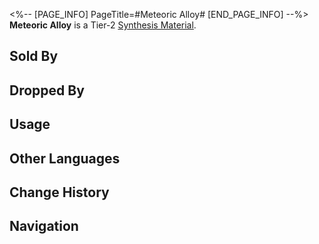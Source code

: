 <%-- [PAGE_INFO]
PageTitle=#Meteoric Alloy#
[END_PAGE_INFO] --%>
{{Item Infobox
|id          = 181010
|image       = Item Meteoric Alloy.png
|type        = Synthesis Material
|invCategory = Other Materials
|rarity      = 2
|effect      = Tier 2 Synthesis Material
|description = Resilient meteoric ironsand.<br />Its tenacity is far superior to solid boulders.
|source1     = [[Robot Settlement: Automatons or other enemies]]
|source2     = [[Found in destructible objects in Jarilo-VI]]
|source3     = [[Administrative District Shop]]
}}
{{Description|''"Let's grab as much as we can. Qlipoth will need them."''<br />''"I have no idea whether the Aeon need them or not. All I know is that the IPC will pay big bucks for them."''}}
'''Meteoric Alloy''' is a Tier-2 [[Synthesis Material]].

==Sold By==
{{Shop Availability}}

==Dropped By==
{{Dropped By}}

==Usage==
{{Craft Usage}}

==Other Languages==
{{Other Languages
|en   = Meteoric Alloy
|zhs  = 陨铁
|zht  = 隕鐵
|ja   = 隕鉄
|ko   = 운철
|es   = Aleación de meteorito
|fr   = Alliage météorique
|ru   = Метеоритный сплав
|th   = Meteoric Alloy
|vi   = Thiên Thạch
|de   = Meteorische Legierung
|id   = Meteoric Alloy
|pt   = Liga Meteórica
}}

==Change History==
{{Change History|2.0}}

==Navigation==
{{Synthesis Material Navbox}}